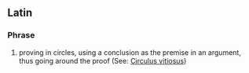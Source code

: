 ==Latin==

===Phrase===
{{infl|la|phrase|head=[[circulus]] [[in]] [[probando]]}}

# proving in circles, using a conclusion as the premise in an argument, thus going around the proof (See: [[circulus vitiosus|Circulus vitiosus]])